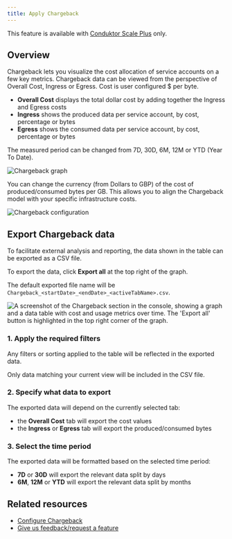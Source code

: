 ```yaml
---
title: Apply Chargeback
---
```


<Check>This feature is available with [Conduktor Scale Plus](https://conduktor.io/scale) only.</Check> 

## Overview

Chargeback lets you visualize the cost allocation of service accounts on a few key metrics. Chargeback data can be viewed from the perspective of Overall Cost, Ingress or Egress. Cost is user configured $ per byte.

- **Overall Cost** displays the total dollar cost by adding together the Ingress and Egress costs
- **Ingress** shows the produced data per service account, by cost, percentage or bytes
- **Egress** shows the consumed data per service account, by cost, percentage or bytes

The measured period can be changed from 7D, 30D, 6M, 12M or YTD (Year To Date).

![Chargeback graph](/images/chargeback.png)

You can change the currency (from Dollars to GBP) of the cost of produced/consumed bytes per GB. This allows you to align the Chargeback model with your specific infrastructure costs.

![Chargeback configuration](/images/chargeback-configuration.png)

## Export Chargeback data

To facilitate external analysis and reporting, the data shown in the table can be exported as a CSV file.

To export the data, click  **Export all** at the top right of the graph.

The default exported file name will be `Chargeback_<startDate>_<endDate>_<activeTabName>.csv`.

![A screenshot of the Chargeback section in the console, showing a graph and a data table with cost and usage metrics over time. The 'Export all' button is highlighted in the top right corner of the graph.](/guide/chargeback-data-export.png)

### 1. Apply the required filters

Any filters or sorting applied to the table will be reflected in the exported data.

Only data matching your current view will be included in the CSV file.

### 2. Specify what data to export

The exported data will depend on the currently selected tab:

- the **Overall Cost** tab will export the cost values
- the **Ingress** or **Egress** tab will export the produced/consumed bytes

### 3. Select the time period

The exported data will be formatted based on the selected time period:

- **7D** or **30D** will export the relevant data split by days
- **6M**, **12M** or **YTD** will export the relevant data split by months

## Related resources

- [Configure Chargeback](/guide/tutorials/configure-chargeback)
- [Give us feedback/request a feature](https://conduktor.io/roadmap)
